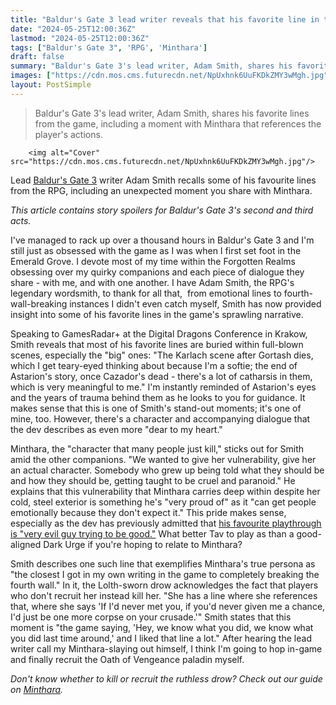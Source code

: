 ```yaml
---
title: "Baldur's Gate 3 lead writer reveals that his favorite line in the entire RPG is a super-subtle callout: 'We know what you did last time around'"
date: "2024-05-25T12:00:36Z"
lastmod: "2024-05-25T12:00:36Z"
tags: ["Baldur's Gate 3", 'RPG', 'Minthara']
draft: false
summary: "Baldur's Gate 3's lead writer, Adam Smith, shares his favorite lines from the game, including a moment with Minthara that references the player's actions."
images: ["https://cdn.mos.cms.futurecdn.net/NpUxhnk6UuFKDkZMY3wMgh.jpg"]
layout: PostSimple
---
```

> Baldur's Gate 3's lead writer, Adam Smith, shares his favorite lines from the game, including a moment with Minthara that references the player's actions.


        <img alt="Cover" src="https://cdn.mos.cms.futurecdn.net/NpUxhnk6UuFKDkZMY3wMgh.jpg"/>
        
Lead [<u>Baldur's Gate 3</u>](https://www.gamesradar.com/baldurs-gate-3-guide/) writer Adam Smith recalls some of his favourite lines from the RPG, including an unexpected moment you share with Minthara.

*This article contains story spoilers for Baldur's Gate 3's second and third acts.*

I've managed to rack up over a thousand hours in Baldur's Gate 3 and I'm still just as obsessed with the game as I was when I first set foot in the Emerald Grove. I devote most of my time within the Forgotten Realms obsessing over my quirky companions and each piece of dialogue they share - with me, and with one another. I have Adam Smith, the RPG's legendary wordsmith, to thank for all that,  from emotional lines to fourth-wall-breaking instances I didn't even catch myself, Smith has now provided insight into some of his favorite lines in the game's sprawling narrative.

Speaking to GamesRadar+ at the Digital Dragons Conference in Krakow, Smith reveals that most of his favorite lines are buried within full-blown scenes, especially the "big" ones: "The Karlach scene after Gortash dies, which I get teary-eyed thinking about because I'm a softie; the end of Astarion's story, once Cazador's dead - there's a lot of catharsis in them, which is very meaningful to me." I'm instantly reminded of Astarion's eyes and the years of trauma behind them as he looks to you for guidance. It makes sense that this is one of Smith's stand-out moments; it's one of mine, too. However, there's a character and accompanying dialogue that the dev describes as even more "dear to my heart."

Minthara, the "character that many people just kill," sticks out for Smith amid the other companions. "We wanted to give her vulnerability, give her an actual character. Somebody who grew up being told what they should be and how they should be, getting taught to be cruel and paranoid." He explains that this vulnerability that Minthara carries deep within despite her cold, steel exterior is something he's "very proud of" as it "can get people emotionally because they don't expect it." This pride makes sense, especially as the dev has previously admitted that [<u>his favourite playthrough is "very evil guy trying to be good."</u>](https://www.gamesradar.com/baldurs-gate-3-writer-says-his-favourite-playthrough-is-very-evil-guy-trying-to-be-good/) What better Tav to play as than a good-aligned Dark Urge if you're hoping to relate to Minthara? 

Smith describes one such line that exemplifies Minthara's true persona as "the closest I got in my own writing in the game to completely breaking the fourth wall." In it, the Lolth-sworn drow acknowledges the fact that players who don't recruit her instead kill her. "She has a line where she references that, where she says 'If I'd never met you, if you'd never given me a chance, I'd just be one more corpse on your crusade.'" Smith states that this moment is "the game saying, 'Hey, we know what you did, we know what you did last time around,' and I liked that line a lot." After hearing the lead writer call my Minthara-slaying out himself, I think I'm going to hop in-game and finally recruit the Oath of Vengeance paladin myself.

*Don't know whether to kill or recruit the ruthless drow? Check out our guide on *[<u><em>Minthara</em></u>](https://www.gamesradar.com/baldurs-gate-3-minthara/)*.*
        